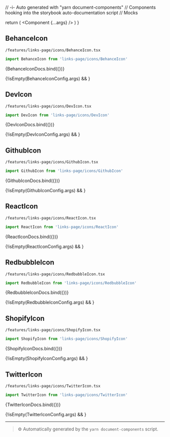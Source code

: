 // -i- Auto generated with "yarn document-components"
// Components hooking into the storybook auto-documentation script
// Mocks

<Meta title="features / links-page / icons" />

  return (
    <StoryContextProviders>
      <Component {...args} />
    </StoryContextProviders>
  )
}

## BehanceIcon


`/features/links-page/icons/BehanceIcon.tsx`
```typescript
import BehanceIcon from 'links-page/icons/BehanceIcon'
```


<Canvas>
    <Story
        name="BehanceIcon"
        args={BehanceIconConfig.args}
        argTypes={BehanceIconConfig.argTypes}
    >
      {BehanceIconDocs.bind({})}
    </Story>
</Canvas>

{!isEmpty(BehanceIconConfig.args) && <ArgsTable story="BehanceIcon" />}


## DevIcon


`/features/links-page/icons/DevIcon.tsx`
```typescript
import DevIcon from 'links-page/icons/DevIcon'
```


<Canvas>
    <Story
        name="DevIcon"
        args={DevIconConfig.args}
        argTypes={DevIconConfig.argTypes}
    >
      {DevIconDocs.bind({})}
    </Story>
</Canvas>

{!isEmpty(DevIconConfig.args) && <ArgsTable story="DevIcon" />}


## GithubIcon


`/features/links-page/icons/GithubIcon.tsx`
```typescript
import GithubIcon from 'links-page/icons/GithubIcon'
```


<Canvas>
    <Story
        name="GithubIcon"
        args={GithubIconConfig.args}
        argTypes={GithubIconConfig.argTypes}
    >
      {GithubIconDocs.bind({})}
    </Story>
</Canvas>

{!isEmpty(GithubIconConfig.args) && <ArgsTable story="GithubIcon" />}


## ReactIcon


`/features/links-page/icons/ReactIcon.tsx`
```typescript
import ReactIcon from 'links-page/icons/ReactIcon'
```


<Canvas>
    <Story
        name="ReactIcon"
        args={ReactIconConfig.args}
        argTypes={ReactIconConfig.argTypes}
    >
      {ReactIconDocs.bind({})}
    </Story>
</Canvas>

{!isEmpty(ReactIconConfig.args) && <ArgsTable story="ReactIcon" />}


## RedbubbleIcon


`/features/links-page/icons/RedbubbleIcon.tsx`
```typescript
import RedbubbleIcon from 'links-page/icons/RedbubbleIcon'
```


<Canvas>
    <Story
        name="RedbubbleIcon"
        args={RedbubbleIconConfig.args}
        argTypes={RedbubbleIconConfig.argTypes}
    >
      {RedbubbleIconDocs.bind({})}
    </Story>
</Canvas>

{!isEmpty(RedbubbleIconConfig.args) && <ArgsTable story="RedbubbleIcon" />}


## ShopifyIcon


`/features/links-page/icons/ShopifyIcon.tsx`
```typescript
import ShopifyIcon from 'links-page/icons/ShopifyIcon'
```


<Canvas>
    <Story
        name="ShopifyIcon"
        args={ShopifyIconConfig.args}
        argTypes={ShopifyIconConfig.argTypes}
    >
      {ShopifyIconDocs.bind({})}
    </Story>
</Canvas>

{!isEmpty(ShopifyIconConfig.args) && <ArgsTable story="ShopifyIcon" />}


## TwitterIcon


`/features/links-page/icons/TwitterIcon.tsx`
```typescript
import TwitterIcon from 'links-page/icons/TwitterIcon'
```


<Canvas>
    <Story
        name="TwitterIcon"
        args={TwitterIconConfig.args}
        argTypes={TwitterIconConfig.argTypes}
    >
      {TwitterIconDocs.bind({})}
    </Story>
</Canvas>

{!isEmpty(TwitterIconConfig.args) && <ArgsTable story="TwitterIcon" />}









---

> ⚙️ Automatically generated by the `yarn document-components` script.

